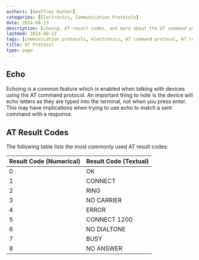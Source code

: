 ```yaml
---
authors: [Geoffrey Hunter]
categories: [Electronics, Communication Protocols]
date: 2014-08-13
description: Echoing, AT result codes, and more about the AT command protocol.
lastmod: 2014-08-13
tags: [communication protocols, electronics, AT command protocol, AT result codes, echo]
title: AT Protocol
type: page
---
```


## Echo

Echoing is a common feature which is enabled when talking with devices using the AT command protocol. An important thing to note is the device will echo letters as they are typed into the terminal, not when you press enter. This may have implications when trying to use echo to match a sent command with a response.

## AT Result Codes

The following table lists the most commonly used AT result codes:

<table>
  <thead>
    <tr>
      <th>Result Code (Numerical)</th>
      <th>Result Code (Textual)</th>
    </tr>
  </thead>
<tbody>
<tr>
<td>0</td>
<td>OK</td>
</tr>
<tr>
<td>1</td>
<td>CONNECT</td>
</tr>
<tr>
<td>2</td>
<td>RING</td>
</tr>
<tr>
<td>3</td>
<td>NO CARRIER</td>
</tr>
<tr>
<td>4</td>
<td>ERROR</td>
</tr>
<tr>
<td>5</td>
<td>CONNECT 1200</td>
</tr>
<tr>
<td>6</td>
<td>NO DIALTONE</td>
</tr>
<tr>
<td>7</td>
<td>BUSY</td>
</tr>
<tr>
<td>8</td>
<td>NO ANSWER</td>
</tr>
</tbody>
</table>
